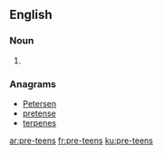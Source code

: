 ==English==

===Noun===
{{head|en|noun plural form}}

# {{plural of|pre-teen|lang=en}}

===Anagrams===
* [[Petersen#English|Petersen]]
* [[pretense#English|pretense]]
* [[terpenes#English|terpenes]]

[[ar:pre-teens]]
[[fr:pre-teens]]
[[ku:pre-teens]]
